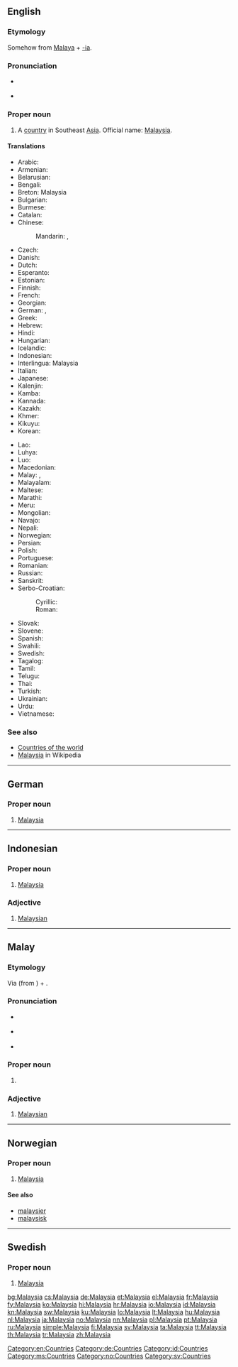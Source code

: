 ==English==
{{wikipedia}}

===Etymology===
Somehow from [[Malaya]] + [[-ia]].

===Pronunciation===
* {{a|US}} {{IPA|/məˈleɪʒə/}}
* {{audio|En-us-Malaysia.ogg|Audio (US)}}

===Proper noun===
{{en-proper noun}}

# A [[country]] in Southeast [[Asia]]. Official name: [[w:Malaysia|Malaysia]].

====Translations====
{{trans-top|country in Southeast Asia}}
* Arabic: {{t-|ar|ماليزيا|f|tr=malayziya}}
* Armenian: {{t-|hy|Մալայզիա|tr=Malayzia}}
* Belarusian: {{t-|be|Малайзія|f|tr=Malájzija|xs=Belarusian}}
* Bengali: {{t-|bn|মালয়েশিয়া|tr=mālaẏēśiẏā|sc=Beng|xs=Bengali}}
* Breton: Malaysia
* Bulgarian: {{t+|bg|Малайзия|f|tr=Malájzija}}
* Burmese: {{t-|my|မလေးရှားနိုင်ငံ|sc=Mymr|xs=Burmese}}
* Catalan: {{t+|ca|Malàisia|f}}
* Chinese:
*: Mandarin: {{t-|cmn|馬來西亞|sc=Hani}},  {{t-|cmn|马来西亚|tr=Mǎláixīyà|sc=Hani}}
* Czech: {{t+|cs|Malajsie|f}}
* Danish: {{t-|da|Malaysia}}
* Dutch: {{t+|nl|Maleisië}}
* Esperanto: {{t-|eo|Malajzio|xs=Esperanto}}
* Estonian: {{t+|et|Malaisia}}
* Finnish: {{t+|fi|Malesia}}
* French: {{t+|fr|Malaisie|f}}
* Georgian: {{t-|ka|მალაიზია|tr=malaizia|sc=Geor|xs=Georgian}}
* German: {{t+|de|Malaysia|n}}, {{t-|de|Malaysien|n}}
* Greek: {{t+|el|Μαλαισία|f|tr=Malesía}}
* Hebrew: {{t-|he|מלזיה|f|tr=Malezia}}
* Hindi: {{t+|hi|मलेशिया|tr=malēśiyā|xs=Hindi}}
* Hungarian: {{t+|hu|Malajzia}}
* Icelandic: {{t+|is|Malasía|f}}
* Indonesian: {{t+|id|Malaysia|xs=Indonesian}}
* Interlingua: Malaysia
* Italian: {{t-|it|Malesia|f}}
* Japanese: {{t+|ja|マレーシア|tr=Marēshia}}
* Kalenjin: {{tø|kln|Malesia}}
* Kamba: {{tø|kam|Malesia}}
* Kannada: {{t+|kn|ಮಲೇಶಿಯ|sc=Knda|xs=Kannada}}
* Kazakh: {{t-|kk|Малайзия|tr=Malájzija|sc=Cyrl|xs=Kazakh}}
* Khmer: {{t-|km|ម៉ាឡេស៊ី|tr=Maleizi|sc=Khmr|xs=Khmer}}
* Kikuyu: {{tø|ki|Malesia}}
* Korean: {{t+|ko|말레이시아|tr=Malleisia|sc=Hang}}
{{trans-mid}}
* Lao: {{t-|lo|ມາເລເຊັຽ|tr=maaleesia|sc=Laoo|xs=Lao}}
* Luhya: {{tø|luy|Malesia}}
* Luo: {{tø|luo|Malesia}}
* Macedonian: {{t-|mk|Малезија|f|tr=Malézija}}
* Malay: {{t-|ms|Malaysia|xs=Malay}}, {{t|ms|مليسيا|sc=Arab}}
* Malayalam: {{t-|ml|മലേഷ്യ|sc=Mlym|xs=Malayalam}}
* Maltese: {{t-|mt|Malażja|f|alt=Il-Malażja|xs=Maltese}}
* Marathi: {{t-|mr|मलेशिया|tr=malēśiyā|sc=Deva|xs=Marathi}}
* Meru: {{tø|mer|Malesia}}
* Mongolian: {{t-|mn|Малайз|tr=Malájz|sc=Cyrl|xs=Mongolian}}
* Navajo: {{tø|nv|Maléízha}}
* Nepali: {{t-|ne|मलेशिया|tr=malēśiyā|sc=Deva|xs=Nepali}}
* Norwegian: {{t+|no|Malaysia}}
* Persian: {{t-|fa|مالزی|tr=Mâlezi}}
* Polish: {{t+|pl|Malezja|f}}
* Portuguese: {{t+|pt|Malásia|f}}
* Romanian: {{t-|ro|Malaiezia|f}}
* Russian: {{t+|ru|Малайзия|f|tr=Malájzija}}
* Sanskrit: {{t-|sa|मलयेशिया|xs=Sanskrit}}
* Serbo-Croatian:
*: Cyrillic: {{t-|sh|Малезија|f|alt=Ма̀ле̄зија|sc=Cyrl}}
*: Roman: {{t-|sh|Malezija|f|alt=Màlēzija}}
* Slovak: {{t-|sk|Malajzia|f}}
* Slovene: {{t+|sl|Malezija|f}}
* Spanish: {{t+|es|Malasia|f}}
* Swahili: {{t+|sw|Malesia|xs=Swahili}}
* Swedish: {{t+|sv|Malaysia}}
* Tagalog: {{t-|tl|Malaysia|xs=Tagalog}}
* Tamil: {{t+|ta|மலேசியா|tr=malēciyā|xs=Tamil}}
* Telugu: {{t+|te|మలేషియా}}
* Thai: {{t+|th|มาเลเซีย|tr=maalaysia}}
* Turkish: {{t+|tr|Malezya}}
* Ukrainian: {{t+|uk|Малайзія|f|tr=Malájzija|xs=Ukrainian}}
* Urdu: {{t-|ur|ملائشیا|xs=Urdu}}
* Vietnamese: {{t-|vi|Malaysia|xs=Vietnamese}}
{{trans-bottom}}

===See also===
* [[Appendix:Countries of the world|Countries of the world]]
* [[w:Malaysia|Malaysia]] in Wikipedia

[[Category:en:Countries]]

----

==German==
{{wikipedia|lang=de}}

===Proper noun===
{{head|de|proper noun|g=n}}

# [[#English|Malaysia]]

[[Category:de:Countries]]

----

==Indonesian==
{{wikipedia|lang=id}}

===Proper noun===
{{head|id|proper noun}}

# [[#English|Malaysia]]

===Adjective===
{{head|id|adjective}}

# [[Malaysian]]

[[Category:id:Countries]]

----

==Malay==
{{wikipedia|lang=ms}}

===Etymology===
Via {{etyl|en|ms}} {{term|Malay|lang=en}} (from {{l|ms|Melayu}}) + {{term|-ia|lang=en}}.

===Pronunciation===
* {{a|Johor-Selangor}} {{IPA|/malai̯siə/|lang=ms}}
* {{a|Riau-Lingga}} {{IPA|/malai̯sia/|lang=ms}}
* {{rhymes|iə|jə|ə|lang=ms}}

===Proper noun===
{{head|ms|proper noun}}

# {{l|en|Malaysia}}

===Adjective===
{{head|ms|adjective}}

# [[Malaysian]]

[[Category:ms:Countries]]

----

==Norwegian==
{{wikipedia|lang=no}}

===Proper noun===
{{head|no|proper noun}}

# [[#English|Malaysia]]

====See also====
* [[malaysier]]
* [[malaysisk]]

[[Category:no:Countries]]

----

==Swedish==
{{wikipedia|lang=sv}}

===Proper noun===
{{head|sv|proper noun}}

# [[#English|Malaysia]]

[[Category:sv:Countries]]

[[bg:Malaysia]]
[[cs:Malaysia]]
[[de:Malaysia]]
[[et:Malaysia]]
[[el:Malaysia]]
[[fr:Malaysia]]
[[fy:Malaysia]]
[[ko:Malaysia]]
[[hi:Malaysia]]
[[hr:Malaysia]]
[[io:Malaysia]]
[[id:Malaysia]]
[[kn:Malaysia]]
[[sw:Malaysia]]
[[ku:Malaysia]]
[[lo:Malaysia]]
[[lt:Malaysia]]
[[hu:Malaysia]]
[[nl:Malaysia]]
[[ja:Malaysia]]
[[no:Malaysia]]
[[nn:Malaysia]]
[[pl:Malaysia]]
[[pt:Malaysia]]
[[ru:Malaysia]]
[[simple:Malaysia]]
[[fi:Malaysia]]
[[sv:Malaysia]]
[[ta:Malaysia]]
[[tt:Malaysia]]
[[th:Malaysia]]
[[tr:Malaysia]]
[[zh:Malaysia]]